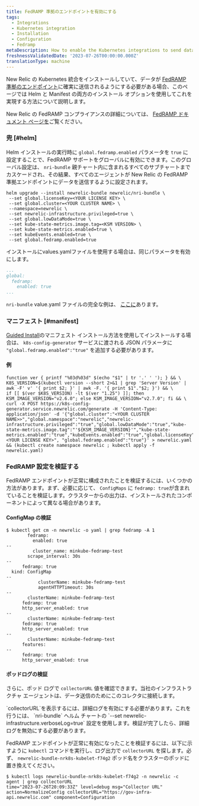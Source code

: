 ```yaml
---
title: FedRAMP 準拠のエンドポイントを有効にする
tags:
  - Integrations
  - Kubernetes integration
  - Installation
  - Configuration
  - Fedramp
metaDescription: How to enable the Kubernetes integrations to send data to the New Relic FedRamp-compliant endpoints.
freshnessValidatedDate: '2023-07-26T00:00:00.000Z'
translationType: machine
---
```


New Relic の Kubernetes 統合をインストールしていて、データが [FedRAMP 準拠のエンドポイント](/docs/security/security-privacy/compliance/fedramp-compliant-endpoints/)に確実に送信されるようにする必要がある場合、このページでは Helm と Manifest の両方のインストール オプションを使用してこれを実現する方法について説明します。

New Relic の FedRAMP コンプライアンスの詳細については、 [FedRAMP ドキュメント ページを](/docs/security/security-privacy/compliance/certificates-standards-regulations/fedramp/)ご覧ください。

### 兜 [#helm]

Helm インストールの実行時に `global.fedramp.enabled` パラメータを `true` に設定することで、FedRAMP サポートをグローバルに有効にできます。このグローバル設定は、 `nri-bundle` 親チャート内に含まれるすべてのサブチャートまでカスケードされ、その結果、すべてのエージェントが New Relic の FedRAMP 準拠エンドポイントにデータを送信するように設定されます。

```shell
helm upgrade --install newrelic-bundle newrelic/nri-bundle \
 --set global.licenseKey=<YOUR LICENSE KEY> \
 --set global.cluster=<YOUR CLUSTER NAME> \
 --namespace=newrelic \
 --set newrelic-infrastructure.privileged=true \
 --set global.lowDataMode=true \
 --set kube-state-metrics.image.tag=<KSM VERSION> \
 --set kube-state-metrics.enabled=true \
 --set kubeEvents.enabled=true \
 --set global.fedramp.enabled=true
```

インストールにvalues.yamlファイルを使用する場合は、同じパラメータを有効にします。

```yaml
...
global:
  fedramp:
    enabled: true
...
```

`nri-bundle` value.yaml ファイルの完全な例は、 [ここに](https://github.com/newrelic/helm-charts/blob/master/charts/nri-bundle/values.yaml)あります。

### マニフェスト [#manifest]

[Guided Install](https://one.newrelic.com/nr1-core?account=2498654&state=d1aae74b-0ad6-b0f3-093d-cc89ecf89234)のマニフェスト インストール方法を使用してインストールする場合は、 `k8s-config-generator` サービスに渡される JSON パラメータに `"global.fedramp.enabled":"true"` を追加する必要があります。

#### 例

```shell
function ver { printf "%03d%03d" $(echo "$1" | tr '.' ' '); } && \
K8S_VERSION=$(kubectl version --short 2>&1 | grep 'Server Version' | awk -F' v' '{ print $2; }' | awk -F. '{ print $1"."$2; }') && \
if [[ $(ver $K8S_VERSION) -lt $(ver "1.25") ]]; then KSM_IMAGE_VERSION="v2.6.0"; else KSM_IMAGE_VERSION="v2.7.0"; fi && \
curl -X POST https://k8s-config-generator.service.newrelic.com/generate -H 'Content-Type: application/json' -d '{"global.cluster":"<YOUR CLUSTER NAME>>","global.namespace":"newrelic","newrelic-infrastructure.privileged":"true","global.lowDataMode":"true","kube-state-metrics.image.tag":"'${KSM_IMAGE_VERSION}'","kube-state-metrics.enabled":"true","kubeEvents.enabled":"true","global.licenseKey":"<YOUR LICENSE KEY>", "global.fedramp.enabled":"true"}' > newrelic.yaml && (kubectl create namespace newrelic ; kubectl apply -f newrelic.yaml)
```

### FedRAMP 設定を検証する

FedRAMP エンドポイントが正常に構成されたことを検証するには、いくつかの方法があります。まず、必要に応じて、 `ConfigMaps` に `fedramp: true`が含まれていることを検証します。クラスターからの出力は、インストールされたコンポーネントによって異なる場合があります。

#### ConfigMap の検証

```
$ kubectl get cm -n newrelic -o yaml | grep fedramp -A 1
        fedramp:
          enabled: true
--
          cluster_name: minkube-fedramp-test
        scrape_interval: 30s
--
      fedramp: true
  kind: ConfigMap
--
            clusterName: minkube-fedramp-test
            agentHTTPTimeout: 30s
--
        clusterName: minkube-fedramp-test
      fedramp: true
      http_server_enabled: true
--
        clusterName: minkube-fedramp-test
      fedramp: true
      http_server_enabled: true
--
        clusterName: minkube-fedramp-test
      features:
--
      fedramp: true
      http_server_enabled: true
```

#### ポッドログの検証

さらに、ポッド ログで `collectorURL` 値を確認できます。当社のインフラストラクチャ エージェントは、データ送信のためにこのコレクタに接続します。

<Callout title="詳細なログが必要です">
  `collectorURL`を表示するには、詳細ログを有効にする必要があります。これを行うには、 `nri-bundle` ヘルム チャートの `--set newrelic-infrastructure.verboseLog=true` 設定を使用します。検証が完了したら、詳細ログを無効にする必要があります。
</Callout>

FedRAMP エンドポイントが正常に有効になったことを検証するには、以下に示すように `kubectl` コマンドを実行し、ログ出力で `collectorURL` を探します。必ず、 `newrelic-bundle-nrk8s-kubelet-f74g2` ポッド名をクラスターのポッドに置き換えてください。

```
$ kubectl logs newrelic-bundle-nrk8s-kubelet-f74g2 -n newrelic -c agent | grep collectorURL
time="2023-07-26T20:09:33Z" level=debug msg="Collector URL" action=NormalizeConfig collectorURL="https://gov-infra-api.newrelic.com" component=Configuration
```
